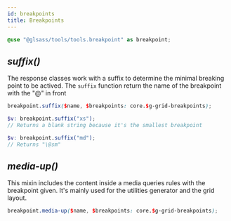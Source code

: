 ```yaml
---
id: breakpoints
title: Breakpoints
---
```


```scss
@use "@glsass/tools/tools.breakpoint" as breakpoint;
```

## _suffix()_

The response classes work with a suffix to determine the minimal breaking point
to be actived. The `suffix` function return the name of the breakpoint with the
"@" in front

```scss
breakpoint.suffix($name, $breakpoints: core.$g-grid-breakpoints);

$v: breakpoint.suffix("xs");
// Returns a blank string because it's the smallest breakpoint

$v: breakpoint.suffix("md");
// Returns "\@sm"
```

## _media-up()_

This mixin includes the content inside a media queries rules with the breakpoint
given. It's mainly used for the utilities generator and the grid layout.

```scss
breakpoint.media-up($name, $breakpoints: core.$g-grid-breakpoints);
```
